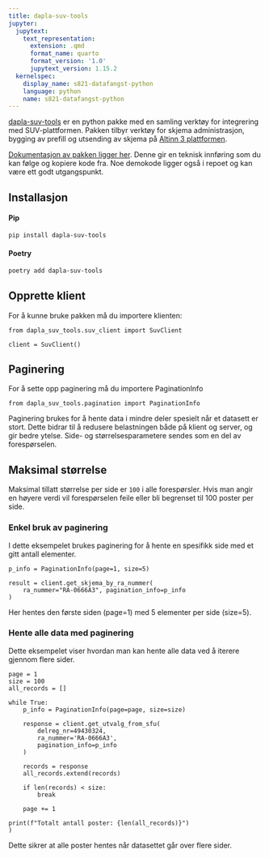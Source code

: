 ```yaml
---
title: dapla-suv-tools
jupyter:
  jupytext:
    text_representation:
      extension: .qmd
      format_name: quarto
      format_version: '1.0'
      jupytext_version: 1.15.2
  kernelspec:
    display_name: s821-datafangst-python
    language: python
    name: s821-datafangst-python
---
```


[dapla-suv-tools](https://pypi.org/project/dapla-suv-tools/) er en python pakke med en samling verktøy for integrering med SUV-plattformen. Pakken tilbyr verktøy for skjema administrasjon, bygging av prefill og utsending av skjema på [Altinn 3 plattformen](https://docs.altinn.studio/nb/community/about/).

[Dokumentasjon av pakken ligger her](https://suvtools.docs.ssb.no/). Denne gir en teknisk innføring som du kan følge og kopiere kode fra. Noe demokode ligger også i repoet og kan være ett godt utgangspunkt.

## Installasjon

#### Pip

```.bash
pip install dapla-suv-tools
```

#### Poetry

```.bash
poetry add dapla-suv-tools
```

## Opprette klient
For å kunne bruke pakken må du importere klienten:

```.python
from dapla_suv_tools.suv_client import SuvClient

client = SuvClient()
```

## Paginering
For å sette opp paginering må du importere PaginationInfo

```.python
from dapla_suv_tools.pagination import PaginationInfo
```

Paginering brukes for å hente data i mindre deler spesielt når et datasett er stort. Dette bidrar til å redusere belastningen både på klient og server, og gir bedre ytelse. Side- og størrelsesparametere sendes som en del av forespørselen.

::: {.callout-warning}
## Maksimal størrelse

Maksimal tillatt størrelse per side er `100` i alle forespørsler. Hvis man angir en høyere verdi vil forespørselen feile eller bli begrenset til 100 poster per side.
:::

### Enkel bruk av paginering
I dette eksempelet brukes paginering for å hente en spesifikk side med et gitt antall elementer. 

```.python
p_info = PaginationInfo(page=1, size=5)

result = client.get_skjema_by_ra_nummer(
    ra_nummer="RA-0666A3", pagination_info=p_info
)
```

Her hentes den første siden (page=1) med 5 elementer per side (size=5).

### Hente alle data med paginering
Dette eksempelet viser hvordan man kan hente alle data ved å iterere gjennom flere sider.

```.python
page = 1
size = 100
all_records = []

while True:
    p_info = PaginationInfo(page=page, size=size)
    
    response = client.get_utvalg_from_sfu(
        delreg_nr=49430324,
        ra_nummer='RA-0666A3',
        pagination_info=p_info
    )
    
    records = response
    all_records.extend(records)
    
    if len(records) < size:
        break
    
    page += 1

print(f"Totalt antall poster: {len(all_records)}")
)
```

Dette sikrer at alle poster hentes når datasettet går over flere sider.
